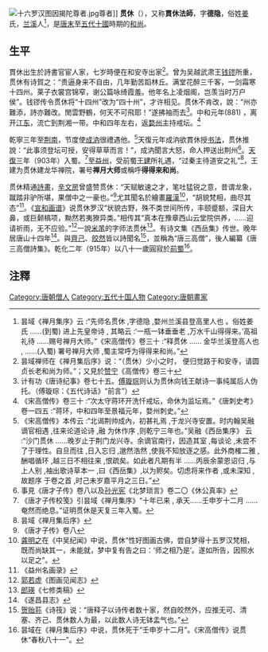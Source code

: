 [[File:十六罗汉图因揭陀尊者.jpg|thumb]]尊者]]
'''贯休'''（{{bd|832年||912年|catIdx=G}}），又称'''貫休法師'''，字'''德隐'''，俗姓[[姜姓|姜]]氏，[[兰溪|兰溪]]人<ref>昙域《禅月集序》云 :“先师名贯休 ,字德隐 ,婺州兰溪县登高里人也 。俗姓姜氏 ……(到蜀) 进上先皇帝诗 , 其略云 :‘一瓶一钵垂垂老 ,万水千山得得来。’高祖礼待 ……赐号禅月大师。”《宋高僧传》卷三十 :“释贯休 …… 金华兰溪登高人也 , ……(入蜀) 署号禅月大师 ,蜀主常呼为得得来和尚。”</ref>，是[[唐朝|唐末]]至[[五代十國|五代十國]]時期的[[和尚|和尚]]。
== 生平 ==
貫休出生於詩書官宦人家，七岁時便在和安寺出家<ref>昙域禅师在《禅月集后序》说：“（贯休）少小之时， 便归觉路于和安寺，请圆贞长老和尚为师。”；又見於[[赞宁|赞宁]]《高僧传》卷三十</ref>。曾为吴越武肃王[[钱镠|钱镠]]所重，贯休有诗賀之：“贵逼身来不自由，几年勤苦蹈林丘。满堂花醉三千客，一剑霜寒十四州。莱子衣裳宫锦窄，谢公篇咏绮霞羞。他年名上凌烟阁，岂羡当时万户侯”。钱镠传令贯休将“十四州”改为“四十州”，才许相见。贯休不肯改，說：“州亦難添，詩亦難改。閒雲野鶴，何天不可飛耶！”遂拂袖而去<ref>计有功《唐诗纪事》卷七十五。[[傅璇琮|傅璇琮]]则认为贯休向钱王献诗一事纯属后人伪托。（傅璇琮：《五代诗话》“前言”）</ref>。中和元年(881) ，离开[[江东|江东]]，流亡到荆湘一带。中和四年左右，返[[婺州|婺州]]主持戒坛。<ref>《宋高僧传》卷三十 :“次太守蒋环开洗忏戒坛，命休为监坛焉。”《唐刺史考》卷一四五 :“蒋环，中和四年至景福元年，婺州刺史。”</ref>

乾寧三年至[[荆南|荆南]]，节度使[[成汭|成汭]]很禮遇他。<ref>《宋高僧传》本传云 :“北谒荆帅成內，初甚礼焉 ,于龙兴寺安置。时内翰吴融谪官相遇 ,往来论道论诗 ,融 为休作序 ,则乾宁三年也。”吴融《西岳集序》 云 :“沙门贯休 ……晚岁止于荆门龙兴寺。余谪官南行，因造其室 ,每谈论 ,未尝不了于理性。自旦而往 ,日入忘归 ,邈然浩然 ,使我不知放逐之感。此外商榷二雅 ,酬唱循环 ,越三日不相往来 ,恨疏矣。如此者凡期有半 ……丙辰余蒙恩诏归 ,与上人别 ,袖出歌诗草本一 ,曰《西岳集》,以为赆矣。切虑将来作者 ,或未深知 ,故题序 于卷之首 ,时己未岁嘉平月之三日。”</ref>天復元年成汭欲貫休授[[书法|书法]]，贯休推說：“此事须登坛可授，安得草草而言！”，成汭聞言大怒，命人押送出荆州<ref>事見《唐才子传》卷八以及[[孙光宪|孙光宪]]《北梦琐言》卷二〇《休公真率》</ref>。[[天复_(王建)|天復]]三年（903年）入蜀。<ref>《唐才子传校笺》引昙域《禅月集序》“十年已来 , 承天……壬申岁十二月 ……奄然而绝息。”证明贯休是天复三年入蜀。</ref>至[[益州|益州]]，受前蜀[[王建_(前蜀)|王建]]所礼遇，“过秦主待道安之礼”<ref>昙域《禅月集后序》</ref>，王建为贯休建龙华禅院，署号'''禅月大师'''或稱呼'''得得来和尚'''。

贯休精通[[詩|詩]][[畫|畫]]，[[辛文房|辛文房]]曾盛赞贯休：“天赋敏速之才，笔吐猛锐之意，昔谓龙象，蹴踏非驴所堪，果僧中之一豪也。”<ref>《唐才子传》卷八</ref>尤其聞名於繪畫[[羅漢|羅漢]]<ref>[[龚明之|龚明之]]在《中吴纪闻》中说，贯休“性好图画古佛，尝自梦得十五罗汉梵相，既而尚缺其一，未能就，梦中复有告之曰：‘师之相乃是’。遂如所告，因照水以足之”。</ref>，“胡貌梵相，曲尽其态”<ref>《益州名画录》</ref>。《[[宣和画谱|宣和画谱]]》说贯休罗汉“状貌古野，殊不类世间所传，丰颐蹙额，深目大鼻，或巨颡槁项，黝然若夷獠异类。”相传其“真本在豫章西山云堂院供养，……迎请祈雨，无不应验。”<ref>[[郭若虚|郭若虚]]《图画见闻志》</ref>一說[[米芾|米芾]]的字师法贯休<ref>[[郎瑛|郎瑛]]《七修类稿》</ref>。有诗文集《西岳集》传世。晚年居唐山十四年<ref>《遂昌县志》</ref>。與[[齊己|齊己]]、[[皎然|皎然]]皆以詩聞名<ref>[[贺贻荪|贺贻荪]]《诗筏》说：“唐释子以诗传者数十家，然自皎然外，应推无可、清塞、齐己、贯休数人为最，以此数人诗无钵盂气也。”</ref>，並稱為“唐三高僧”，後人編纂《唐三高僧詩集》。乾化二年（915年）以八十一歲圓寂於[[前蜀|前蜀]]<ref>昙域在《禅月集后序》中说，贯休死于“壬申岁十二月”。《宋高僧传》说贯休“春秋八十一”。</ref>。

== 注釋 ==
{{reflist|2}}

{{Authority control}}
[[Category:唐朝僧人|Category:唐朝僧人]]
[[Category:五代十国人物|Category:五代十国人物]]
[[Category:唐朝畫家|Category:唐朝畫家]]